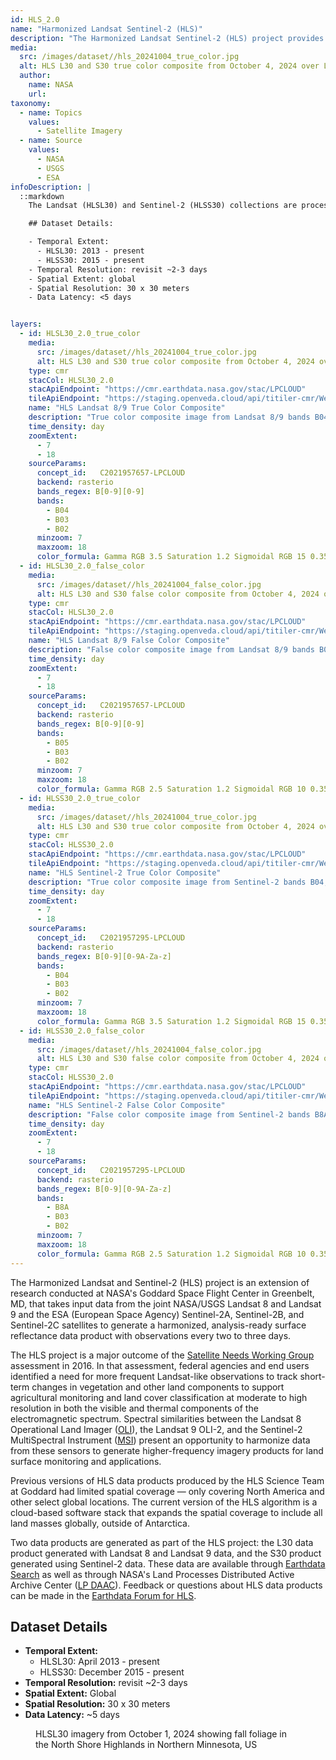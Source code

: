 ```yaml
---
id: HLS_2.0
name: "Harmonized Landsat Sentinel-2 (HLS)"
description: "The Harmonized Landsat Sentinel-2 (HLS) project provides consistent surface reflectance data from the Operational Land Imager (OLI) aboard the joint NASA/USGS Landsat 8 satellite and the Multi-Spectral Instrument (MSI) aboard Europe’s Copernicus Sentinel-2A, Sentinel-2B, and Sentinel-2C satellites."
media:
  src: /images/dataset//hls_20241004_true_color.jpg
  alt: HLS L30 and S30 true color composite from October 4, 2024 over Lake Superior
  author:
    name: NASA
    url:
taxonomy:
  - name: Topics
    values:
      - Satellite Imagery
  - name: Source
    values:
      - NASA
      - USGS
      - ESA
infoDescription: |
  ::markdown
    The Landsat (HLSL30) and Sentinel-2 (HLSS30) collections are processed separately and can be viewed in an orbit-wise fashion by selecting a date. There will not be imagery for all areas on every day so you may need to toggle between several days to find suitable imagery for your area of interest.

    ## Dataset Details:

    - Temporal Extent: 
      - HLSL30: 2013 - present    
      - HLSS30: 2015 - present
    - Temporal Resolution: revisit ~2-3 days    
    - Spatial Extent: global  
    - Spatial Resolution: 30 x 30 meters    
    - Data Latency: <5 days


layers:
  - id: HLSL30_2.0_true_color
    media:
      src: /images/dataset//hls_20241004_true_color.jpg
      alt: HLS L30 and S30 true color composite from October 4, 2024 over Lake Superior
    type: cmr
    stacCol: HLSL30_2.0
    stacApiEndpoint: "https://cmr.earthdata.nasa.gov/stac/LPCLOUD"
    tileApiEndpoint: "https://staging.openveda.cloud/api/titiler-cmr/WebMercatorQuad/tilejson.json"
    name: "HLS Landsat 8/9 True Color Composite"
    description: "True color composite image from Landsat 8/9 bands B04, B03, B02"
    time_density: day
    zoomExtent:
      - 7
      - 18
    sourceParams:
      concept_id:	C2021957657-LPCLOUD
      backend: rasterio
      bands_regex: B[0-9][0-9]
      bands:
        - B04
        - B03
        - B02
      minzoom: 7
      maxzoom: 18
      color_formula: Gamma RGB 3.5 Saturation 1.2 Sigmoidal RGB 15 0.35
  - id: HLSL30_2.0_false_color
    media:
      src: /images/dataset//hls_20241004_false_color.jpg
      alt: HLS L30 and S30 false color composite from October 4, 2024 over Lake Superior
    type: cmr
    stacCol: HLSL30_2.0
    stacApiEndpoint: "https://cmr.earthdata.nasa.gov/stac/LPCLOUD"
    tileApiEndpoint: "https://staging.openveda.cloud/api/titiler-cmr/WebMercatorQuad/tilejson.json"
    name: "HLS Landsat 8/9 False Color Composite"
    description: "False color composite image from Landsat 8/9 bands B05, B03, B02"
    time_density: day
    zoomExtent:
      - 7
      - 18
    sourceParams:
      concept_id:	C2021957657-LPCLOUD
      backend: rasterio
      bands_regex: B[0-9][0-9]
      bands:
        - B05
        - B03
        - B02
      minzoom: 7
      maxzoom: 18
      color_formula: Gamma RGB 2.5 Saturation 1.2 Sigmoidal RGB 10 0.35
  - id: HLSS30_2.0_true_color
    media:
      src: /images/dataset//hls_20241004_true_color.jpg
      alt: HLS L30 and S30 true color composite from October 4, 2024 over Lake Superior
    type: cmr
    stacCol: HLSS30_2.0
    stacApiEndpoint: "https://cmr.earthdata.nasa.gov/stac/LPCLOUD"
    tileApiEndpoint: "https://staging.openveda.cloud/api/titiler-cmr/WebMercatorQuad/tilejson.json"
    name: "HLS Sentinel-2 True Color Composite"
    description: "True color composite image from Sentinel-2 bands B04, B03, B02"
    time_density: day
    zoomExtent:
      - 7
      - 18
    sourceParams:
      concept_id:	C2021957295-LPCLOUD
      backend: rasterio
      bands_regex: B[0-9][0-9A-Za-z]
      bands:
        - B04
        - B03
        - B02
      minzoom: 7
      maxzoom: 18
      color_formula: Gamma RGB 3.5 Saturation 1.2 Sigmoidal RGB 15 0.35
  - id: HLSS30_2.0_false_color
    media:
      src: /images/dataset//hls_20241004_false_color.jpg
      alt: HLS L30 and S30 false color composite from October 4, 2024 over Lake Superior
    type: cmr
    stacCol: HLSS30_2.0
    stacApiEndpoint: "https://cmr.earthdata.nasa.gov/stac/LPCLOUD"
    tileApiEndpoint: "https://staging.openveda.cloud/api/titiler-cmr/WebMercatorQuad/tilejson.json"
    name: "HLS Sentinel-2 False Color Composite"
    description: "False color composite image from Sentinel-2 bands B8A, B03, B02"
    time_density: day
    zoomExtent:
      - 7
      - 18
    sourceParams:
      concept_id:	C2021957295-LPCLOUD
      backend: rasterio
      bands_regex: B[0-9][0-9A-Za-z]
      bands:
        - B8A
        - B03
        - B02
      minzoom: 7
      maxzoom: 18
      color_formula: Gamma RGB 2.5 Saturation 1.2 Sigmoidal RGB 10 0.35
---
```


<Block>
  <Prose>
  The Harmonized Landsat and Sentinel-2 (HLS) project is an extension of research conducted at NASA's Goddard Space Flight Center in Greenbelt, MD, that takes input data from the joint NASA/USGS Landsat 8 and Landsat 9 and the ESA (European Space Agency) Sentinel-2A, Sentinel-2B, and Sentinel-2C satellites to generate a harmonized, analysis-ready surface reflectance data product with observations every two to three days.

  The HLS project is a major outcome of the [Satellite Needs Working Group](https://www.earthdata.nasa.gov/about/nasa-support-snwg) assessment in 2016. In that assessment, federal agencies and end users identified a need for more frequent Landsat-like observations to track short-term changes in vegetation and other land components to support agricultural monitoring and land cover classification at moderate to high resolution in both the visible and thermal components of the electromagnetic spectrum. Spectral similarities between the Landsat 8 Operational Land Imager ([OLI](https://www.earthdata.nasa.gov/data/instruments/oli)), the Landsat 9 OLI-2, and the Sentinel-2 MultiSpectral Instrument ([MSI](https://www.earthdata.nasa.gov/data/instruments/sentinel-2-msi)) present an opportunity to harmonize data from these sensors to generate higher-frequency imagery products for land surface monitoring and applications.

  Previous versions of HLS data products produced by the HLS Science Team at Goddard had limited spatial coverage — only covering North America and other select global locations. The current version of the HLS algorithm is a cloud-based software stack that expands the spatial coverage to include all land masses globally, outside of Antarctica.

  Two data products are generated as part of the HLS project: the L30 data product generated with Landsat 8 and Landsat 9 data, and the S30 product generated using Sentinel-2 data. These data are available through [Earthdata Search](https://search.earthdata.nasa.gov/search?q=HLS) as well as through NASA's Land Processes Distributed Active Archive Center ([LP DAAC](https://www.earthdata.nasa.gov/centers/lp-daac)). Feedback or questions about HLS data products can be made in the [Earthdata Forum for HLS](https://forum.earthdata.nasa.gov/viewtopic.php?f=7&t=618&sid=6c381c5ceb5d223e9910f8f6e7dce06e).

  ## Dataset Details
  - **Temporal Extent:** 
      - HLSL30: April 2013 - present    
      - HLSS30: December 2015 - present
  - **Temporal Resolution:** revisit ~2-3 days
  - **Spatial Extent:** Global
  - **Spatial Resolution:** 30 x 30 meters
  - **Data Latency:** ~5 days
  </Prose>
<Figure>
  <Map
    datasetId='HLS_2.0'
    layerId='HLSL30_2.0_true_color'
    dateTime='2024-10-01'
    zoom={11}
    center={[-90.977,47.5905]}
  />
  <Caption
    attrAuthor='NASA'
    attrUrl='https://nasa.gov/'
  >
  HLSL30 imagery from October 1, 2024 showing fall foliage in the North Shore Highlands in Northern Minnesota, US
  </Caption>
</Figure>
</Block>
